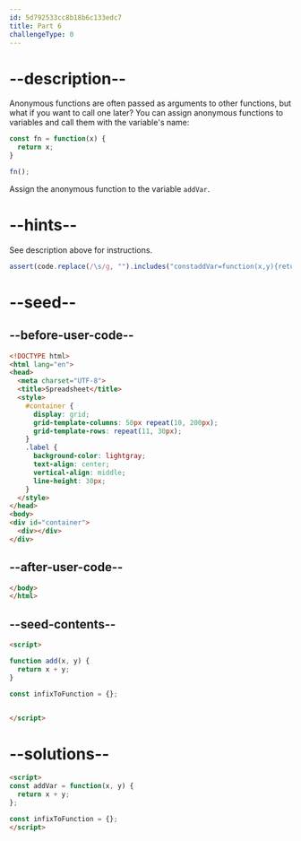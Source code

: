 ```yaml
---
id: 5d792533cc8b18b6c133edc7
title: Part 6
challengeType: 0
---
```


# --description--

Anonymous functions are often passed as arguments to other functions, but what if you want to call one later? You can assign anonymous functions to variables and call them with the variable's name:

```js
const fn = function(x) {
  return x;
}

fn();
```

Assign the anonymous function to the variable `addVar`.

# --hints--

See description above for instructions.

```js
assert(code.replace(/\s/g, "").includes("constaddVar=function(x,y){returnx+y"));
```

# --seed--

## --before-user-code--

```html
<!DOCTYPE html>
<html lang="en">
<head>
  <meta charset="UTF-8">
  <title>Spreadsheet</title>
  <style>
    #container {
      display: grid;
      grid-template-columns: 50px repeat(10, 200px);
      grid-template-rows: repeat(11, 30px);
    }
    .label {
      background-color: lightgray;
      text-align: center;
      vertical-align: middle;
      line-height: 30px;
    }
  </style>
</head>
<body>
<div id="container">
  <div></div>
</div>
```

## --after-user-code--

```html
</body>
</html>
```

## --seed-contents--

```html
<script>

function add(x, y) {
  return x + y;
}

const infixToFunction = {};


</script>
```

# --solutions--

```html
<script>
const addVar = function(x, y) {
  return x + y;
};

const infixToFunction = {};
</script>
```
